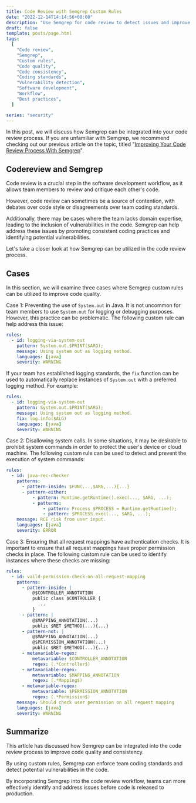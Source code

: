 ```yaml
---
title: Code Review with Semgrep Custom Rules
date: "2022-12-14T14:14:56+08:00"
description: "Use Semgrep for code review to detect issues and improve code quality."
draft: false
template: posts/page.html
tags:
  [
    "Code review",
    "Semgrep",
    "Custom rules",
    "Code quality",
    "Code consistency",
    "Coding standards",
    "Vulnerability detection",
    "Software development",
    "Workflow",
    "Best practices",
  ]

series: "security"
---
```


In this post, we will discuss how Semgrep can be integrated into your code review process. If you are unfamiliar with Semgrep, we recommend checking out our previous article on the topic, titled "[Improving Your Code Review Process With Semgrep](/posts/improving-your-code-review-process-with-semgrep)".

## Codereview and Semgrep

Code review is a crucial step in the software development workflow, as it allows team members to review and critique each other's code.

However, code review can sometimes be a source of contention, with debates over code style or disagreements over team coding standards.

Additionally, there may be cases where the team lacks domain expertise, leading to the inclusion of vulnerabilities in the code. Semgrep can help address these issues by promoting consistent coding practices and identifying potential vulnerabilities.

Let's take a closer look at how Semgrep can be utilized in the code review process.

## Cases

In this section, we will examine three cases where Semgrep custom rules can be utilized to improve code quality.

Case 1: Preventing the use of `System.out` in Java. It is not uncommon for team members to use `System.out` for logging or debugging purposes. However, this practice can be problematic. The following custom rule can help address this issue:

```yaml
rules:
  - id: logging-via-system-out
    pattern: System.out.$PRINT($ARG);
    message: Using system out as logging method.
    languages: [java]
    severity: WARNING
```

If your team has established logging standards, the `fix` function can be used to automatically replace instances of `System.out` with a preferred logging method. For example:

```yaml
rules:
  - id: logging-via-system-out
    pattern: System.out.$PRINT($ARG);
    message: Using system out as logging method.
    fix: log.info($ALG)
    languages: [java]
    severity: WARNING
```

Case 2: Disallowing system calls. In some situations, it may be desirable to prohibit system commands in order to protect the user's device or cloud machine. The following custom rule can be used to detect and prevent the execution of system commands:

```yaml
rules:
  - id: java-rec-checker
    patterns:
      - pattern-inside: $FUN(...,$ARG,...){...}
      - pattern-either:
          - pattern: Runtime.getRuntime().exec(..., $ARG, ...);
          - patterns:
              - pattern: Process $PROCESS = Runtime.getRuntime();
              - pattern: $PROCESS.exec(..., $ARG, ...);
    message: RCE risk from user input.
    languages: [java]
    severity: ERROR
```

Case 3: Ensuring that all request mappings have authentication checks. It is important to ensure that all request mappings have proper permission checks in place. The following custom rule can be used to identify instances where these checks are missing:

```yaml
rules:
  - id: vaild-permission-check-on-all-request-mapping
    patterns:
      - pattern-inside: |
          @$CONTROLLER_ANNOTATION
          public class $CONTROLLER {
            ...
          }
      - pattern: |
          @$MAPPING_ANNOTATION(...)
          public $RET $METHOD(...){...}
      - pattern-not: |
          @$MAPPING_ANNOTATION(...)
          @$PERMISSION_ANNOTATION(...)
          public $RET $METHOD(...){...}
      - metavariable-regex:
          metavariable: $CONTROLLER_ANNOTATION
          regex: (.*Controller$)
      - metavariable-regex:
          metavariable: $MAPPING_ANNOTATION
          regex: (.*Mapping$)
      - metavariable-regex:
          metavariable: $PERMISSION_ANNOTATION
          regex: (.*Permission$)
    message: Should check user permission on all request mapping
    languages: [java]
    severity: WARNING
```

## Summarize

This article has discussed how Semgrep can be integrated into the code review process to improve code quality and consistency.

By using custom rules, Semgrep can enforce team coding standards and detect potential vulnerabilities in the code.

By incorporating Semgrep into the code review workflow, teams can more effectively identify and address issues before code is released to production.
